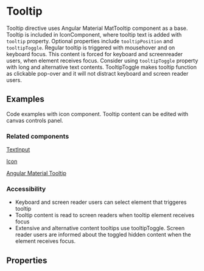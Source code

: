 
<Meta title="Tooltip" directive={TooltipDirective} />

# Tooltip

Tooltip directive uses Angular Material MatTooltip component as a base. Tooltip is included in IconComponent, where tooltip text is added with `tooltip` property. Optional properties include `tooltipPosition` and `tooltipToggle`.
Regular tooltip is triggered with mousehover and on keyboard focus. This content is forced for keyboard and screenreader users, when element receives focus. Consider using `tooltipToggle` property with long and alternative text contents.
TooltipToggle makes tooltip function as clickable pop-over and it will not distract keyboard and screen reader users.

## Examples

Code examples with icon component. Tooltip content can be edited with canvas controls panel.

<Canvas>
	<Story id="directives-tooltip--tooltip"></Story>
</Canvas>

### Related components

[TextInput](/docs/components-form-text-input--text-input)

[Icon](/docs/components-icon--icon)

<a href="https://material.angular.io/components/tooltip/overview" target="_blank">
	Angular Material Tooltip
</a>

### Accessibility
- Keyboard and screen reader users can select element that triggeres tooltip
- Tooltip content is read to screen readers when tooltip element receives focus
- Extensive and alternative content tooltips use tooltipToggle. Screen reader users are informed about the toggled hidden content when the element receives focus. 

## Properties

<ArgsTable of={TooltipDirective} />
